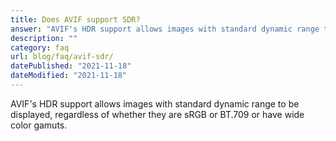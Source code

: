 ```yaml
---
title: Does AVIF support SDR?
answer: "AVIF's HDR support allows images with standard dynamic range to be displayed, regardless of whether they are sRGB or BT.709 or have wide color gamuts."
description: ""
category: faq
url: blog/faq/avif-sdr/
datePublished: "2021-11-18"
dateModified: "2021-11-18"
---
```


AVIF's HDR support allows images with standard dynamic range to be displayed, regardless of whether they are sRGB or BT.709 or have wide color gamuts.
